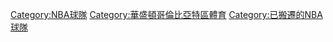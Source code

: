 {{cat more}}

[[Category:NBA球隊|Category:NBA球隊]]
[[Category:華盛頓哥倫比亞特區體育|Category:華盛頓哥倫比亞特區體育]]
[[Category:已搬遷的NBA球隊|Category:已搬遷的NBA球隊]]